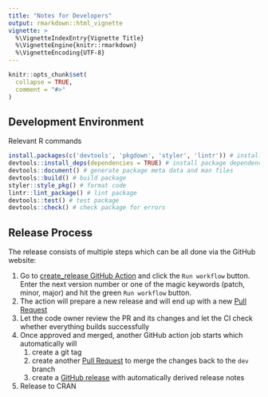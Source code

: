 ```yaml
---
title: "Notes for Developers"
output: rmarkdown::html_vignette
vignette: >
  %\VignetteIndexEntry{Vignette Title}
  %\VignetteEngine{knitr::rmarkdown}
  %\VignetteEncoding{UTF-8}
---
```


```r
knitr::opts_chunk$set(
  collapse = TRUE,
  comment = "#>"
)
```

## Development Environment

Relevant R commands

```r
install.packages(c('devtools', 'pkgdown', 'styler', 'lintr')) # install dev dependencies
devtools::install_deps(dependencies = TRUE) # install package dependencies
devtools::document() # generate package meta data and man files
devtools::build() # build package
styler::style_pkg() # format code
lintr::lint_package() # lint package
devtools::test() # test package
devtools::check() # check package for errors
```

## Release Process

The release consists of multiple steps which can be all done via the GitHub website:

1. Go to [create_release GitHub Action](https://github.com/cmu-delphi/epidatr/actions/workflows/create_release.yml) and click the `Run workflow` button. Enter the next version number or one of the magic keywords (patch, minor, major) and hit the green `Run workflow` button.
2. The action will prepare a new release and will end up with a new [Pull Request](https://github.com/cmu-delphi/epidatr/pulls)
3. Let the code owner review the PR and its changes and let the CI check whether everything builds successfully
4. Once approved and merged, another GitHub action job starts which automatically will
   1. create a git tag
   2. create another [Pull Request](https://github.com/cmu-delphi/epidatr/pulls) to merge the changes back to the `dev` branch
   3. create a [GitHub release](https://github.com/cmu-delphi/epidatr/releases) with automatically derived release notes
5. Release to CRAN

[mit-image]: https://img.shields.io/badge/License-MIT-yellow.svg
[mit-url]: https://opensource.org/licenses/MIT
[github-actions-image]: https://github.com/cmu-delphi/epidatr/workflows/ci/badge.svg
[github-actions-url]: https://github.com/cmu-delphi/epidatr/actions
